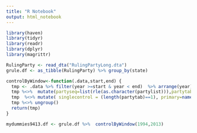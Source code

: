 ```yaml
---
title: "R Notebook"
output: html_notebook
---
```


```r
library(haven)
library(tidyr)
library(readr)
library(dplyr)
library(magrittr)

RulingParty <- read_dta("RulingPartyLong.dta")
grule.df <- as_tibble(RulingParty) %>% group_by(state)

controlByWindow<-function(.data,start,end) {
  tmp <- .data %>% filter(year >=start & year < end)  %>% arrange(year) %>% summarise(partylist=list(party)) %>% rowwise()
  tmp %<>%  mutate(partyseq=list(rle(as.character(partylist))),partytab=list(sort(table(as.character(partylist)),decreasing=TRUE)))
  tmp  %<>% mutate( singlecontrol = (length(partytab)==1), primary=names(partytab)[1], percentsingle=partytab[1]/sum(partytab), naltpower=(length(partyseq[["values"]])-1))
  tmp %<>% ungroup()
  return(tmp)
}
```


```r
mydummies9413.df <- grule.df %>%  controlByWindow(1994,2013)

```



